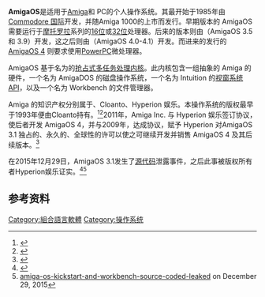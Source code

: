 {{roughtranslation|time=2017-12-05T00:28:58+00:00}}
{{NoteTA|G1=IT}}
'''AmigaOS'''是适用于[[Amiga|Amiga]]和{{tsl|en|AmigaOne|AmigaOne}} PC的个人操作系统。其最开始于1985年由[[Commodore国际|Commodore 国际]]开发，并随Amiga 1000的上市而发行。早期版本的 AmigaOS 需要运行于[[摩托罗拉|摩托罗拉]]{{tsl|en|Motorola_68000_family|68000}}系列的[[16位|16位]]或[[32位|32位]]处理器。后来的版本则由{{tsl|en|Haage_&_Partner|Haage & Partner}}（AmigaOS 3.5 和 3.9）开发，这之后则由{{tsl|en|Hyperion_Entertainment|Hyperion 娱乐}}（AmigaOS 4.0-4.1）开发。而进来的发行的 [[AmigaOS_4|AmigaOS 4]] 则要求使用[[PowerPC|PowerPC]]微处理器。

AmigaOS 基于名为{{link-en|Exec (Amiga)|Exec}}的[[抢占式多任务处理|抢占式多任务处理]][[内核|内核]]。此内核包含一组抽象的 Amiga 的硬件，一个名为 AmigaDOS 的磁盘操作系统，一个名为 Intuition 的[[视窗系统|视窗系统]][[API|API]]，以及一个名为 Workbench 的文件管理器。

Amiga 的知识产权分别属于{{tsl|en|Amiga_Inc.|Amiga Inc.}}、Cloanto、Hyperion 娱乐。本操作系统的版权最早于1993年便由Cloanto持有。<ref>{{Cite web|url=https://sites.google.com/site/amigadocuments/#TOC-Cloanto|title=Cloanto|accessdate=February 20, 2015|publisher=Amiga Documents|archive-date=2021-05-23|archive-url=https://web.archive.org/web/20210523145859/https://sites.google.com/site/amigadocuments/#TOC-Cloanto}}</ref><ref>{{Cite web|url=http://amiga-news.de/en/news/AN-2015-02-00027-EN.html|title=Cloanto confirms transfers of Commodore/Amiga copyrights|accessdate=February 20, 2015|publisher=amiga-news.de|archive-date=2015-02-21|archive-url=https://web.archive.org/web/20150221054319/http://amiga-news.de/en/news/AN-2015-02-00027-EN.html}}</ref>2011年，Amiga Inc. 与 Hyperion 娱乐签订协议，使后者开发 AmigaOS 4，并与2009年，达成协议，赋予 Hyperion 对AmigaOS 3.1 独占的、永久的、全球性的许可以使之可继续开发并销售 AmigaOS 4 及其后续版本。<ref>{{Cite web|url=http://www.osnews.com/story/22360/Hyperion_Amiga_Inc_Reach_Settlement_All_Legal_Issues_Resolved|title=Hyperion, Amiga, Inc. Reach Settlement, All Legal Issues Resolved.|accessdate=October 18, 2009|date=October 17, 2009|publisher=OSNews|archiveurl=https://web.archive.org/web/20091019111534/http://www.osnews.com/story/22360/Hyperion_Amiga_Inc_Reach_Settlement_All_Legal_Issues_Resolved|archivedate=October 19, 2009|deadurl=no}}</ref>

在2015年12月29日，AmigaOS 3.1发生了[[源代码|源代码]]泄露事件，之后此事被版权所有者Hyperion娱乐证实。<ref>{{Cite web|url=https://www.phoronix.com/scan.php?page=news_item&px=AmigaOS-3.1-Leak-Confirmed|title=Hyperion Confirms Leak Of AmigaOS 3.1 Source Code|date=5 January 2016|last=Larabel|first=Michael|publisher=[[Phoronix|Phoronix]]|access-date=2016-03-04|archive-date=2009-09-21|archive-url=https://web.archive.org/web/20090921053923/https://www.phoronix.com/scan.php?page=news_item&px=AmigaOS-3.1-Leak-Confirmed}}</ref><ref>[http://commodore.ninja/amiga-os-kickstart-and-workbench-source-coded-leaked/ amiga-os-kickstart-and-workbench-source-coded-leaked] {{Wayback|url=http://commodore.ninja/amiga-os-kickstart-and-workbench-source-coded-leaked/ |date=20151231024453 }} on December 29, 2015</ref>

== 参考资料 ==
{{Reflist|30em}}
[[Category:組合語言軟體|Category:組合語言軟體]]
[[Category:操作系统|Category:操作系统]]